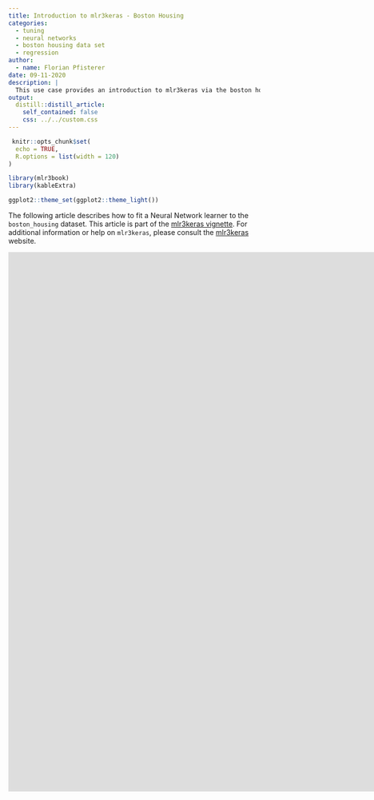 ```yaml
---
title: Introduction to mlr3keras - Boston Housing
categories:
  - tuning
  - neural networks
  - boston housing data set
  - regression
author:
  - name: Florian Pfisterer
date: 09-11-2020
description: |
  This use case provides an introduction to mlr3keras via the boston housing dataset.
output:
  distill::distill_article:
    self_contained: false
    css: ../../custom.css
---
```



```r
 knitr::opts_chunk$set(
  echo = TRUE,
  R.options = list(width = 120)
)

library(mlr3book)
library(kableExtra)

ggplot2::theme_set(ggplot2::theme_light())
```

The following article describes how to fit a Neural Network learner to the `boston_housing` dataset.
This article is part of the [mlr3keras vignette](https://mlr-org.github.io/mlr3keras/articles/usecase_bostonhousing.html).
For additional information or help on `mlr3keras`, please consult the [mlr3keras](https://mlr-org.github.io/mlr3keras/) website.

<meta name="viewport" content="width=device-width, initial-scale=1, maximum-scale=1">
<iframe
    id="keras_vignette"
    title="Keras Boston Housing Vignette"
    allow="fullscreen"
    frameborder="0"
    marginheight="0"
    marginwidth="0"
    width="2000px"
    height="1080px"
    src="https://mlr-org.github.io/mlr3keras/articles/usecase_bostonhousing.html">
</iframe>
